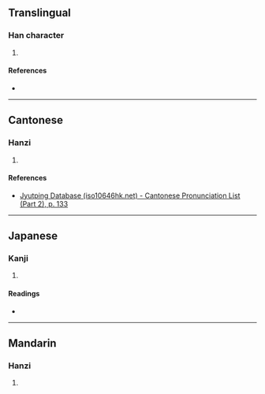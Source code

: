 {{character info/new}}
==Translingual==

===Han character===
{{Han char|rn=75|rad=木|as=15|sn=19|four=|canj=DQOC|ids=⿰木賛}}

# {{defn|Han|sort=木15}}

====References====
* {{Han ref|kx=0560.080|dkj=15801|dj=0949.130|hdz=21311.170|uh=6AD5|ud=27349}}

----

==Cantonese==

===Hanzi===
{{yue-hanzi|jyut=[[cyun4]]|y=chyun4}}

# {{defn|lang=yue|sort=木15}}

====References====
* [http://www.iso10646hk.net/jp/document/download.jsp Jyutping Database (iso10646hk.net) - Cantonese Pronunciation List (Part 2), p. 133]

----

==Japanese==

===Kanji===
{{ja-kanji|grade=|rs=木15}}

# {{defn|lang=ja|sort=木15}}

====Readings====
* {{ja-readings|on=[[さん]] (san), [[ざん]] (zan)|kun=[[つえ]] (tsue)}}

----

==Mandarin==

===Hanzi===
{{cmn-hanzi|pin=[[cuán]] ([[cuan2]])|wg=ts'uan<sup>2</sup>}}

# {{defn|lang=cmn|sort=木15}}
